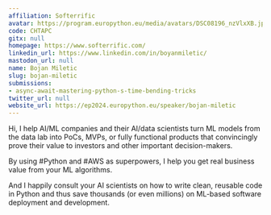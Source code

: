 ```yaml
---
affiliation: Softerrific
avatar: https://program.europython.eu/media/avatars/DSC08196_nzVlxXB.jpg
code: CHTAPC
gitx: null
homepage: https://www.softerrific.com/
linkedin_url: https://www.linkedin.com/in/boyanmiletic/
mastodon_url: null
name: Bojan Miletic
slug: bojan-miletic
submissions:
- async-await-mastering-python-s-time-bending-tricks
twitter_url: null
website_url: https://ep2024.europython.eu/speaker/bojan-miletic
---
```


Hi, I help AI/ML companies and their AI/data scientists turn ML models from the data lab into PoCs, MVPs, or fully functional products that convincingly prove their value to investors and other important decision-makers.

By using #Python and #AWS as superpowers, I help you get real business value from your ML algorithms.

And I happily consult your AI scientists on how to write clean, reusable code in Python and thus save thousands (or even millions) on ML-based software deployment and development.
